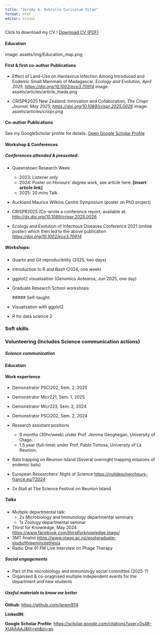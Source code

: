 ```yaml
---
title: "Jeremy A. Dubrulle Curiculum Vitae"
format: html
editor: visual
---
```


Click to download my CV ! [Download CV (PDF)](assets/Jeremy_Dubrulle_CV.pdf){.btn .cta}

#### Education 

image: assets/img/Education_map.png

#### First & first co-author Publications

-   Effect of Land-Use on Hantavirus Infection Among Introduced and Endemic Small Mammals of Madagascar, *Ecology and Evolution, April 2025, <https://doi.org/10.1002/ece3.70914>*
image: assets/articles/article_mada.png

-   CRISPR2025 New Zealand: Innovation and Collaboration, *The Crispr Journal, May 2025, <https://doi.org/10.1089/crispr.2025.0026>*
image: assets/articles/crispr.png

#### Co-author Publications

See my GoogleScholar profile for details: [Open Google Scholar Profile](https://scholar.google.com/citations?user=0s4R-XUAAAAJ&hl=en){.btn .cta target="_blank" rel="noopener"}


#### Workshop & Conferences

##### **Conferences attended & presented:**

-   Queenstown Research Week:

    -   2023: Listener only
    -   2024: Poster on Honours' degree work, see article here: **\[insert article link\]**
    -   2025: 20 mins Talk

-   Auckland Maurice Wilkins Centre Symposium (poster on PhD project)

-   CRISPR2025 (Co-wrote a conference report, available at: <http://dx.doi.org/10.1089/crispr.2025.0026>

-   Ecology and Evolution of Infectious Diseases Conference 2021 (online poster) which then led to the above publication [*https://doi.org/10.1002/ece3.70914*](https://doi.org/10.1002/ece3.70914){.uri}

##### *Workshops:*

-   Quarto and Git reproducibility (2025, two days)

-   Introduction to R and Bash (2024, one week)

-   ggplot2 visualisation (Genomics Aotearoa, Jun 2025, one day)

-   Graduate Research School workshops:

    \##### Self-taught:

-   Visualisation with ggplot2

-   R for data science 2

### Soft skills

### Volunteering (Includes Science communication actions)

##### **Science communication**

#### Education

#### Work experience

-   Demonstrator PSCI202, Sem. 2, 2025

-   Demonstrator Micr221, Sem. 1, 2025

-   Demonstrator Micr223, Sem. 2, 2024

-   Demonstrator PSCI202, Sem. 2, 2024

-   Research assistant positions

    -   6 months (30hr/week) under Prof. Jemma Geoghegan, University of Otago.
    -   1.5 year (full-time) under Prof. Pablo Tortosa, University of La Reunion.

-   Bats trapping on Reunion Island (Several overnight trapping missions of endemic bats)

-   European Researchers' Night of Science <https://nuitdeschercheurs-france.eu/?2024>

-   2x Stall at The Science Festival on Reunion Island

##### **Talks**

-   Multiple departmental talk:
    -   2x Microbiology and Immunology departmental seminars
    -   1x Zoology departmental seminar
-   Thirst for Knowledge, May 2024 <https://www.facebook.com/thirstforknowledge.otago/>
-   3MT finalist <https://www.otago.ac.nz/postgraduate-study/threeminutethesis>
-   Radio One 91 FM Live Interview on Phage Therapy

##### **Social engagements**

-   Part of the microbiology and immunology social committee (2025-?)
-   Organised & co-oragnised multiple independent events for the department and new students

##### Useful materials to know me better

**Github**: <https://github.com/jerem974>

**LinkedIN**:

**Google Scholar Profile**: <https://scholar.google.com/citations?user=0s4R-XUAAAAJ&hl=en&oi=ao>
